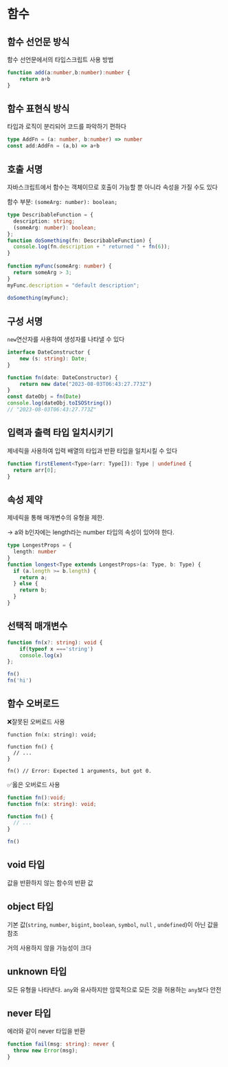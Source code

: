 # 함수


## 함수 선언문 방식

함수 선언문에서의 타입스크립트 사용 방법

```typescript
function add(a:number,b:number):number {
    return a+b
}
```


## 함수 표현식 방식

타입과 로직이 분리되어 코드를 파악하기 편하다

```typescript
type AddFn = (a: number, b:number) => number
const add:AddFn = (a,b) => a+b 
```


## 호출 서명

자바스크립트에서 함수는 객체이므로 호출이 가능할 뿐 아니라 속성을 가질 수도 있다

함수 부분: `(someArg: number): boolean;`


```typescript
type DescribableFunction = {
  description: string;
  (someArg: number): boolean;
};
function doSomething(fn: DescribableFunction) {
  console.log(fn.description + " returned " + fn(6));
}
 
function myFunc(someArg: number) {
  return someArg > 3;
}
myFunc.description = "default description";
 
doSomething(myFunc);
```


## 구성 서명

`new`연산자를 사용하여 생성자를 나타낼 수 있다

```typescript
interface DateConstructor {
    new (s: string): Date;
}

function fn(date: DateConstructor) {
    return new date("2023-08-03T06:43:27.773Z")
}
const dateObj = fn(Date)
console.log(dateObj.toISOString())
// "2023-08-03T06:43:27.773Z" 
```


## 입력과 출력 타입 일치시키기

제네릭을 사용하여 입력 배열의 타입과 반환 타입을 일치시킬 수 있다

```typescript
function firstElement<Type>(arr: Type[]): Type | undefined {
  return arr[0];
}
```


## 속성 제약

제네릭을 통해 매개변수의 유형을 제한.

-> a와 b인자에는 length라는 number 타입의 속성이 있어야 한다.

```typescript
type LongestProps = {
  length: number
}
function longest<Type extends LongestProps>(a: Type, b: Type) {
  if (a.length >= b.length) {
    return a;
  } else {
    return b;
  }
}
```


## 선택적 매개변수

```typescript
function fn(x?: string): void {
    if(typeof x ==='string')
    console.log(x)
};

fn()
fn('hi')
```


## 함수 오버로드

❌잘못된 오버로드 사용

```
function fn(x: string): void;

function fn() {
  // ...
}

fn() // Error: Expected 1 arguments, but got 0.
```


✅옳은 오버로드 사용

```typescript
function fn():void;
function fn(x: string): void;

function fn() {
  // ...
}

fn()
```


## void 타입

값을 반환하지 않는 함수의 반환 값


## object 타입

기본 값(`string`, `number`, `bigint`, `boolean`, `symbol`, `null` , `undefined`)이 아닌 값을 참조

거의 사용하지 않을 가능성이 크다


## unknown 타입

모든 유형을 나타낸다. `any`와 유사하지만 암묵적으로 모든 것을 허용하는 `any`보다 안전


## never 타입

에러와 같이 never 타입을 반환

```typescript
function fail(msg: string): never {
  throw new Error(msg);
}
```
